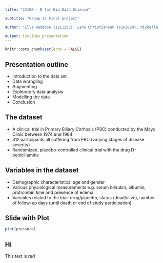 ```yaml
---
title: "22100 - R for Bio Data Science"

subtitle: "Group 15 Final project"

author: "Ella Hedeboe (s211253), Lene Christiansen (s163628), Michelle Anker Pihl (s174347) and Mie Guldhammer Andersen (s174343)"

output: ioslides_presentation
---
```


```r
knitr::opts_chunk$set(echo = FALSE)
```

## Presentation outline 

- Introduction to the data set
- Data wrangling
- Augmenting
- Exploratory data analysis
- Modelling the data
- Conclusion

## The dataset

- A clinical trial in Primary Biliary Cirrhosis (PBC) conducted by the Mayo Clinic between 1974 and 1984
- 312 participants all suffering from PBC (varying stages of disease severity)
- Randomized, placebo-controlled clinical trial with the drug D-penicillamine

## Variables in the dataset

- Demographic characteristics: age and gender
- Various physiological measurements e.g. serum bilirubin, albumin, protrombin time and presence of edema
- Variables related to the trial: drug/placebo, status (dead/alive), number of follow-up days (until death or end of study participation)

## Slide with Plot

```r
plot(pressure)
```

## Hi
<div class="red2">
This text is red
</div>